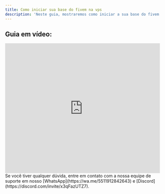 ```yaml
---
title: Como iniciar sua base do fivem na vps
description: 'Neste guia, mostraremos como iniciar a sua base do fivem.'
---
```


## Guia em vídeo:
<iframe
  width="100%"
  height="422"
  src="https://www.youtube.com/embed/VPOfC-uVrXc?si=B2BgzDtjoINN_DEg"
  title="YouTube video player"
  frameborder="0"
  allow="accelerometer; autoplay; clipboard-write; encrypted-media; gyroscope; picture-in-picture"
  allowfullscreen
></iframe>

<Check>
Se você tiver qualquer dúvida, entre em contato com a nossa equipe de suporte
em nosso [WhatsApp](https://wa.me/5511912842643) 
e [Discord](https://discord.com/invite/x3qFazUTZ7).
</Check>